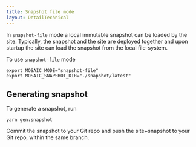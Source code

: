 ```yaml
---
title: Snapshot file mode
layout: DetailTechnical
---
```


In `snapshot-file` mode a local immutable snapshot can be loaded by the site. Typically, the snapshot and the site are
deployed together and upon startup the site can load the snapshot from the local file-system.

To use `snapshot-file` mode

```
export MOSAIC_MODE="snapshot-file"
export MOSAIC_SNAPSHOT_DIR="./snapshot/latest"
```

## Generating snapshot

To generate a snapshot, run

```
yarn gen:snapshot
```

Commit the snapshot to your Git repo and push the site+snapshot to your Git repo, within the same branch.

